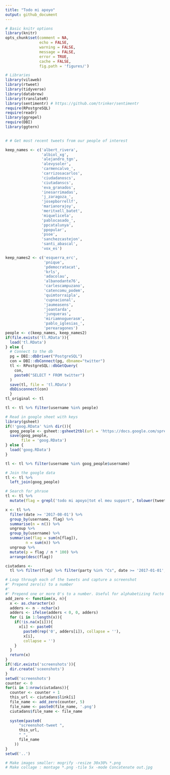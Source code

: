 ```yaml
---
title: "Todo mi apoyo"
output: github_document
---
```



```r
# Basic knitr options
library(knitr)
opts_chunk$set(comment = NA, 
               echo = FALSE, 
               warning = FALSE, 
               message = FALSE, 
               error = TRUE, 
               cache = FALSE,
               fig.path = 'figures/')
```



```r
# Libraries
library(vilaweb)
library(rtweet)
library(tidyverse)
library(databrew)
library(translateR)
library(sentimentr) # https://github.com/trinker/sentimentr
require(RPostgreSQL)
require(readr)  
library(ggrepel)
require(DBI)
library(ggtern)
  
```

```r
# # Get most recent tweets from our people of interest

keep_names <- c('albert_rivera',
                'albiol_xg',
                'alejandro_tgn',
                'alevysoler',
                'carmencalvo_',
                'carrizosacarlos',
                'ciudadanoscs',
                'ciutadanscs',
                'eva_granados',
                'inesarrimadas',
                'j_zaragoza_',
                'josepborrellf',
                'marianorajoy',
                'meritxell_batet',
                'miqueliceta',
                'pablocasado_',
                'ppcatalunya',
                'ppopular',
                'psoe',
                'sanchezcastejon',
                'santi_abascal',
                'vox_es')

keep_names2 <- c('esquerra_erc',
                 'pnique',
                 'pdemocratacat',
                 'krls',
                 'adacolau',
                 'albanodante76',
                 'carlescampuzano',
                 'catencomu_podem',
                 'quimtorraipla',
                 'cupnacional',
                 'jaumeasens',
                 'joantarda',
                 'junqueras',
                 'miriamnoguerasm',
                 'pablo_iglesias_',
                 'perearagones')
people <- c(keep_names, keep_names2)
if(file.exists('tl.RData')){
  load('tl.RData')
} else {
  # Connect to the db
  pg = DBI::dbDriver("PostgreSQL")
  con = DBI::dbConnect(pg, dbname="twitter")
  tl <- RPostgreSQL::dbGetQuery(
    con,
    paste0("SELECT * FROM twitter")
  )
  save(tl, file = 'tl.RData')  
  dbDisconnect(con)
  }
tl_original <- tl

tl <- tl %>% filter(username %in% people)

# Read in google sheet with keys
library(gsheet)
if(!'goog.RData' %in% dir()){
  goog_people <- gsheet::gsheet2tbl(url = 'https://docs.google.com/spreadsheets/d/1k6_AlqojK47MMqzuFYAzBnDfYXysmUgSseaKvHTb3W4/edit#gid=1425313388')
  save(goog_people,
       file = 'goog.RData')
} else {
  load('goog.RData')
}

tl <- tl %>% filter(username %in% goog_people$username)

# Join the google data
tl <- tl %>%
  left_join(goog_people)
```

```r
# Search for phrase
tl <- tl %>%
  mutate(flag = grepl('todo mi apoyo|tot el meu support', tolower(tweet)))

x <- tl %>%
  filter(date >= '2017-08-01') %>%
  group_by(username, flag) %>%
  summarise(n = n()) %>%
  ungroup %>%
  group_by(username) %>%
  summarise(flag = sum(n[flag]),
         n = sum(n)) %>%
  ungroup %>%
  mutate(p = flag / n * 100) %>%
  arrange(desc(flag))

ciutadans <-
  tl %>% filter(flag) %>% filter(party %in% "Cs", date >= '2017-01-01', date <= '2018-12-31')

# Loop through each of the tweets and capture a screenshot
#' Prepend zero(s) to a number
#' 
#' Prepend one or more 0's to a number. Useful for alphabetizing facto levels named with numbers.
add_zero <- function(x, n){
  x <- as.character(x)
  adders <- n - nchar(x)
  adders <- ifelse(adders < 0, 0, adders)
  for (i in 1:length(x)){
    if(!is.na(x[i])){
      x[i] <- paste0(
        paste0(rep('0', adders[i]), collapse = ''),
        x[i],
        collapse = '')  
    } 
  }
  return(x)
}
if(!dir.exists('screenshots')){
  dir.create('sceenshots')
}
setwd('screenshots')
counter <- 0
for(i in 1:nrow(ciutadans)){
  counter <- counter + 1
  this_url <- ciutadans$link[i]
  file_name <- add_zero(counter, 5)
  file_name <- paste0(file_name, '.png')
  ciutadans$file_name <- file_name
  
  system(paste0(
      "screenshot-tweet ",
      this_url,
      " ",
      file_name
    ))
}
setwd('..')
```

```r
# Make images smaller: mogrify -resize 30x30% *.png
# Make collage : montage *.png -tile 5x -mode Concatenate out.jpg
```